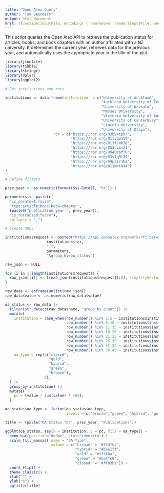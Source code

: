 ```yaml
---
title: "Open Alex Query"
author: "Tom Saunders"
output: html_document
knit: (function(inputFile, encoding) { rmarkdown::render(inputFile, encoding = encoding, output_file = file.path(dirname(inputFile), 'index.html')) })
---
```

This script queries the Open Alex API to retrieve the publication status for articles, books, and book chapters with an author affiliated with a NZ university. It determines the current year, retrieves data for the previous year, and automatically uses the appropriate year in the title of the plot.

```r
library(jsonlite)
library(tibble)
library(stringr)
library(dplyr)
library(ggplot2)
```

```r
# Get institutions and rors

institutions <- data.frame(institution  = c("University of Auckland",
                                            "Auckland University of Technology",
                                            "University of Waikato",
                                            "Massey University",
                                            "Victoria University of Auckland",
                                            "University of Canterbury",
                                            "Lincoln University",
                                            "University of Otago"),
                      ror = c("https://ror.org/03b94tp07",
                              "https://ror.org/01zvqw119",
                              "https://ror.org/013fsnh78",
                              "https://ror.org/052czxv31",
                              "https://ror.org/0040r6f76",
                              "https://ror.org/03y7q9t39",
                              "https://ror.org/04ps1r162",
                              "https://ror.org/01jmxt844")
)

# Define filters

prev_year <- as.numeric(format(Sys.Date(), "%Y"))-1

parameters <- paste(c(
  "is_paratext:false",
  "type:article|book|book-chapter",
  (paste0("publication_year:", prev_year)),
  "is_retracted:false"), 
  collapse = ",")

# Create URLs

institutions$request <- paste0("https://api.openalex.org/works?filter=institutions.ror:", 
                   institutions$ror, 
                   ",", 
                   parameters,
                   "&group_by=oa_status")

raw_json <- NULL

for (i in 1:length(institutions$request)) {
  raw_json[[i]] <- (read_json(institutions$request[[i]], simplifyVector = TRUE))
}

raw_data <- enframe(unlist(raw_json))
raw_data$value <- as.numeric(raw_data$value)

oa_status <- raw_data |> 
  filter(str_detect(raw_data$name, "group_by.count")) |> 
  mutate(
    institution = case_when(row_number() %in% 1:5 ~ institutions$institution[1],
                            row_number() %in% 6:10 ~ institutions$institution[2],
                            row_number() %in% 11:15 ~ institutions$institution[3],
                            row_number() %in% 16:20 ~ institutions$institution[4],
                            row_number() %in% 21:25 ~ institutions$institution[5],
                            row_number() %in% 26:30 ~ institutions$institution[6],
                            row_number() %in% 31:35 ~ institutions$institution[7],
                            row_number() %in% 36:40 ~ institutions$institution[8]),
    oa_type = rep(c("closed", 
                    "gold", 
                    "hybrid", 
                    "green", 
                    "bronze"),
                  8),
  ) |> 
  group_by(institution) |> 
  mutate(
    pc = (value / sum(value) * 100),
  )

oa_status$oa_type <- factor(oa_status$oa_type, 
                            levels = c("bronze","green", "hybrid", "gold", "closed"))

title <- (paste("OA Status for", prev_year, "Publications"))

ggplot(oa_status, aes(x = institution, y = pc, fill = oa_type)) +
  geom_bar(position="dodge", stat="identity") +
  scale_fill_manual( name = "OA Type", 
                     values = c("bronze" = "#ffdfba",
                                "hybrid" = "#bae1ff",
                                "gold" = "#ffffba",
                                "green" = "#baffc9",
                                "closed" = "#ffb3ba")) +
  coord_flip() +
  theme_classic() +
  xlab("") +
  ylab("%") +
  ggtitle(title)
```


